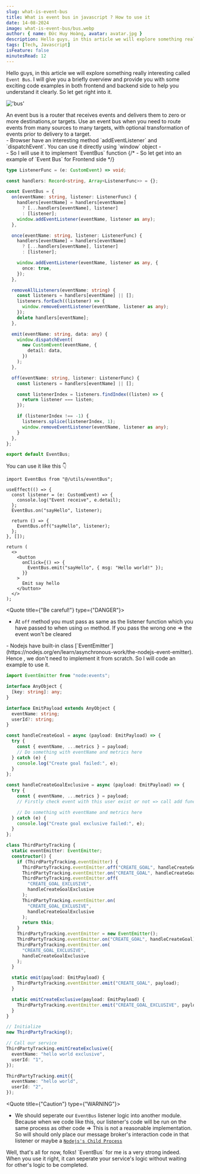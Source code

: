 ```yaml
---
slug: what-is-event-bus
title: What is event bus in javascript ? How to use it
date: 14-08-2024
image: what-is-event-bus/bus.webp
author: { name: Đức Huy Hoàng, avatar: avatar.jpg }
description: Hello guys, in this article we will explore something really interesting called `Event Bus`. I will give you a briefly overview and provide you with some exciting code examples in both frontend and backend side to help you understand it clearly. So let get right into it.
tags: [Tech, Javascript]
isFeature: false
minutesRead: 12
---
```


Hello guys, in this article we will explore something really interesting called `Event Bus`. I will give you a briefly overview
and provide you with some exciting code examples in both frontend and backend side to help you understand it clearly.
So let get right into it.

<div className="my-3">

!['bus'](/what-is-event-bus/bus.webp)

</div>

<Article id="whatIsEventBus" title="What is Event Bus">
  An event bus is a router that receives events and delivers them to zero or
  more destinations,or targets. Use an event bus when you need to route events
  from many sources to many targets, with optional transformation of events
  prior to delivery to a target.
</Article>

<Article id="sampleFe" title="Sample example for FE">
 - Browser have an interesting method `addEventListener` and `dispatchEvent`. You can use it directly using `window` object
 - <div className="mt-2"></div>
 - So I will use it to implement `EventBus` function
{/* - So let get into an example of `Event Bus` for Frontend side */}

```ts filename="event-bus.ts" className="my-4"
type ListenerFunc = (e: CustomEvent) => void;

const handlers: Record<string, Array<ListenerFunc>> = {};

const EventBus = {
  on(eventName: string, listener: ListenerFunc) {
    handlers[eventName] = handlers[eventName]
      ? [...handlers[eventName], listener]
      : [listener];
    window.addEventListener(eventName, listener as any);
  },

  once(eventName: string, listener: ListenerFunc) {
    handlers[eventName] = handlers[eventName]
      ? [...handlers[eventName], listener]
      : [listener];

    window.addEventListener(eventName, listener as any, {
      once: true,
    });
  },

  removeAllListeners(eventName: string) {
    const listeners = handlers[eventName] || [];
    listeners.forEach((listener) => {
      window.removeEventListener(eventName, listener as any);
    });
    delete handlers[eventName];
  },

  emit(eventName: string, data: any) {
    window.dispatchEvent(
      new CustomEvent(eventName, {
        detail: data,
      })
    );
  },

  off(eventName: string, listener: ListenerFunc) {
    const listeners = handlers[eventName] || [];

    const listenerIndex = listeners.findIndex((listen) => {
      return listener === listen;
    });

    if (listenerIndex !== -1) {
      listeners.splice(listenerIndex, 1);
      window.removeEventListener(eventName, listener as any);
    }
  },
};

export default EventBus;
```

You can use it like this 👇

```tsx filename="EventBus.tsx" className="mt-4 mb-8 lg:mb-12"
import EventBus from "@/utils/eventBus";

useEffect(() => {
  const listener = (e: CustomEvent) => {
    console.log("Event receive", e.detail);
  };
  EventBus.on("sayHello", listener);

  return () => {
    EventBus.off("sayHello", listener);
  };
}, []);

return (
  <>
    <button
      onClick={() => {
        EventBus.emit("sayHello", { msg: "Hello world!" });
      }}
    >
      Emit say hello
    </button>
  </>
);
```

<Quote title={"Be careful!"} type={"DANGER"}>
  - At `off` method you must pass as same as the listener function which you
  have passed to when using `on` method. If you pass the wrong one => the event
  won't be cleared
</Quote>

</Article>

<Article id="sampleBe" title="Sample example for BE">
  - Nodejs have built-in class
  [`EventEmitter`](https://nodejs.org/en/learn/asynchronous-work/the-nodejs-event-emitter).
  Hence , we don't need to implement it from scratch. So I will code an example
  to use it.

```ts filename="index.ts" className="mt-4 mb-8 lg:mb-12"
import EventEmitter from "node:events";

interface AnyObject {
  [key: string]: any;
}

interface EmitPayload extends AnyObject {
  eventName: string;
  userId?: string;
}

const handleCreateGoal = async (payload: EmitPayload) => {
  try {
    const { eventName, ...metrics } = payload;
    // Do something with eventName and metrics here
  } catch (e) {
    console.log("Create goal failed:", e);
  }
};

const handleCreateGoalExclusive = async (payload: EmitPayload) => {
  try {
    const { eventName, ...metrics } = payload;
    // Firstly check event with this user exist or not => call add function when that event with user not exist

    // Do something with eventName and metrics here
  } catch (e) {
    console.log("Create goal exclusive failed:", e);
  }
};

class ThirdPartyTracking {
  static eventEmitter: EventEmitter;
  constructor() {
    if (ThirdPartyTracking.eventEmitter) {
      ThirdPartyTracking.eventEmitter.off("CREATE_GOAL", handleCreateGoal);
      ThirdPartyTracking.eventEmitter.on("CREATE_GOAL", handleCreateGoal);
      ThirdPartyTracking.eventEmitter.off(
        "CREATE_GOAL_EXCLUSIVE",
        handleCreateGoalExclusive
      );
      ThirdPartyTracking.eventEmitter.on(
        "CREATE_GOAL_EXCLUSIVE",
        handleCreateGoalExclusive
      );
      return this;
    }
    ThirdPartyTracking.eventEmitter = new EventEmitter();
    ThirdPartyTracking.eventEmitter.on("CREATE_GOAL", handleCreateGoal);
    ThirdPartyTracking.eventEmitter.on(
      "CREATE_GOAL_EXCLUSIVE",
      handleCreateGoalExclusive
    );
  }

  static emit(payload: EmitPayload) {
    ThirdPartyTracking.eventEmitter.emit("CREATE_GOAL", payload);
  }

  static emitCreateExclusive(payload: EmitPayload) {
    ThirdPartyTracking.eventEmitter.emit("CREATE_GOAL_EXCLUSIVE", payload);
  }
}

// Initialize
new ThirdPartyTracking();

// Call our service
ThirdPartyTracking.emitCreateExclusive({
  eventName: "hello world exclusive",
  userId: "1",
});

ThirdPartyTracking.emit({
  eventName: "hello world",
  userId: "2",
});
```

<Quote title={"Caution"} type={"WARNING"}>
  - We should seperate our `EventBus` listener logic into another module.
  Because when we code like this, our listener's code will be run on the same
  process as other code => This is not a reasonable implementation. So will
  should only place our message broker's interaction code in that listener or
  maybe a [`Nodejs's Child Process`](https://nodejs.org/api/child_process.html)
</Quote>

</Article>

<Article id="eventBusConclusion" title="Conclusion">
  Well, that's all for now, folks! `EventBus` for me is a very strong indeed.
  When you use it right, it can seperate your service's logic without waiting
  for other's logic to be completed.
</Article>
